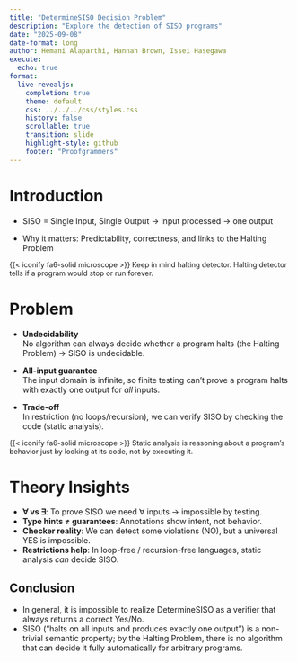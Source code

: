 ```yaml
---
title: "DetermineSISO Decision Problem"
description: "Explore the detection of SISO programs"
date: "2025-09-08"
date-format: long
author: Hemani Alaparthi, Hannah Brown, Issei Hasegawa
execute:
  echo: true
format:
  live-revealjs:
    completion: true
    theme: default
    css: ../../../css/styles.css
    history: false
    scrollable: true
    transition: slide
    highlight-style: github
    footer: "Proofgrammers"
---
```


# Introduction

- SISO = Single Input, Single Output → input processed → one output

- Why it matters: Predictability, correctness, and links to the Halting Problem

::: {.fragment .fade .boxed-content style="margin-top: 0.25em; font-size: 0.9em;"}

{{< iconify fa6-solid microscope >}} Keep in mind halting detector. Halting detector tells if
a program would stop or run forever.  

:::

# Problem

::: {fragment}
- **Undecidability**  
  No algorithm can always decide whether a program halts (the Halting Problem) → SISO is undecidable.  

- **All-input guarantee**  
  The input domain is infinite, so finite testing can’t prove a program halts with exactly one output for *all* inputs.

- **Trade-off**  
  In restriction (no loops/recursion), we can verify SISO by checking the code (static analysis).  
:::

::: {.fragment .fade .boxed-content style="margin-top: 0.25em; font-size: 0.9em;"}

{{< iconify fa6-solid microscope >}} Static analysis is reasoning about a program’s behavior just by looking at its code, not by executing it.

:::

# Theory Insights

::: {fragment}
- **∀ vs ∃**: To prove SISO we need ∀ inputs → impossible by testing.  
- **Type hints ≠ guarantees**: Annotations show intent, not behavior.  
- **Checker reality**: We can detect some violations (NO), but a universal YES is impossible.  
- **Restrictions help**: In loop-free / recursion-free languages, static analysis *can* decide SISO.  
:::


## Conclusion

::: {.fragment}
- In general, it is impossible to realize DetermineSISO as
  a verifier that always returns a correct Yes/No.
- SISO (“halts on all inputs and produces exactly one output”) is
  a non-trivial semantic property; by the Halting Problem, 
  there is no algorithm that can decide it fully automatically
  for arbitrary programs.
:::

